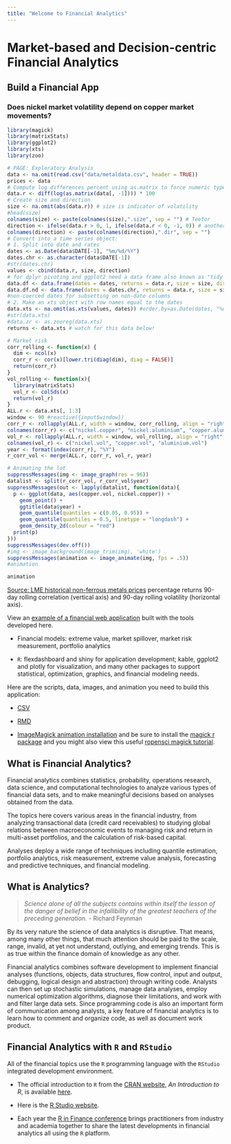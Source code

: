 ---
title: "Welcome to Financial Analytics"
---

# Market-based and Decision-centric Financial Analytics {.tabset}

## Build a Financial App

### Does nickel market volatility depend on copper market movements?

```{r echo = FALSE, fig.height = 3, fig.width = 5, fig.align = "center", message = FALSE, warning = FALSE, include = FALSE}
library(magick)
library(matrixStats)
library(ggplot2)
library(xts)
library(zoo)

# PAGE: Exploratory Analysis
data <- na.omit(read.csv("data/metaldata.csv", header = TRUE))
prices <- data
# Compute log differences percent using as.matrix to force numeric type
data.r <- diff(log(as.matrix(data[, -1]))) * 100
# Create size and direction
size <- na.omit(abs(data.r)) # size is indicator of volatility
#head(size)
colnames(size) <- paste(colnames(size),".size", sep = "") # Teetor
direction <- ifelse(data.r > 0, 1, ifelse(data.r < 0, -1, 0)) # another indicator of volatility
colnames(direction) <- paste(colnames(direction),".dir", sep = "")
# Convert into a time series object: 
# 1. Split into date and rates
dates <- as.Date(data$DATE[-1], "%m/%d/%Y")
dates.chr <- as.character(data$DATE[-1])
#str(dates.chr)
values <- cbind(data.r, size, direction)
# for dplyr pivoting and ggplot2 need a data frame also known as "tidy data"
data.df <- data.frame(dates = dates, returns = data.r, size = size, direction = direction)
data.df.nd <- data.frame(dates = dates.chr, returns = data.r, size = size, direction = direction, stringsAsFactors = FALSE) 
#non-coerced dates for subsetting on non-date columns
# 2. Make an xts object with row names equal to the dates
data.xts <- na.omit(as.xts(values, dates)) #order.by=as.Date(dates, "%d/%m/%Y")))
#str(data.xts)
#data.zr <- as.zooreg(data.xts)
returns <- data.xts # watch for this data below!

# Market risk 
corr_rolling <- function(x) {	
  dim <- ncol(x)	
  corr_r <- cor(x)[lower.tri(diag(dim), diag = FALSE)]	
  return(corr_r)	
}
vol_rolling <- function(x){
  library(matrixStats)
  vol_r <- colSds(x)
  return(vol_r)
}
ALL.r <- data.xts[, 1:3]
window <- 90 #reactive({input$window})
corr_r <- rollapply(ALL.r, width = window, corr_rolling, align = "right", by.column = FALSE)
colnames(corr_r) <- c("nickel.copper", "nickel.aluminium", "copper.aluminium")
vol_r <- rollapply(ALL.r, width = window, vol_rolling, align = "right", by.column = FALSE)
colnames(vol_r) <- c("nickel.vol", "copper.vol", "aluminium.vol")
year <- format(index(corr_r), "%Y")
r_corr_vol <- merge(ALL.r, corr_r, vol_r, year)

# Animating the lot
suppressMessages(img <- image_graph(res = 96))
datalist <- split(r_corr_vol, r_corr_vol$year)
suppressMessages(out <- lapply(datalist, function(data){
  p <- ggplot(data, aes(copper.vol, nickel.copper)) +
    geom_point() + 
    ggtitle(data$year) + 
    geom_quantile(quantiles = c(0.05, 0.95)) + 
    geom_quantile(quantiles = 0.5, linetype = "longdash") +
    geom_density_2d(colour = "red")  
  print(p)
}))
suppressMessages(dev.off())
#img <- image_background(image_trim(img), 'white')
suppressMessages(animation <- image_animate(img, fps = .5))
#animation
```

```{r echo = FALSE, warning = FALSE, message = FALSE, fig.height = 3, fig.width = 5, fig.align = "center"}
animation
```

[Source: LME historical non-ferrous metals prices](https://www.lme.com/en-GB/Metals/Non-ferrous#tabIndex=0) percentage returns 90-day rolling correlation (vertical axis) and 90-day rolling volatility (horizontal axis).

View an [example of a financial web application](https://wgfoote.shinyapps.io/extreme-4/) built with the tools developed here.

- Financial models: extreme value, market spillover, market risk measurement, portfolio analytics

- `R`: flexdashboard and shiny for application development; kable, ggplot2 and plotly for visualization, and many other packages to support statistical, optimization, graphics, and financial modeling needs.

Here are the scripts, data, images, and animation you need to build this application:

- [CSV](data/metaldata.csv)

- [RMD](RMD/ExtremeFinance-3.Rmd)

- [ImageMagick animation installation](https://www.imagemagick.org/script/index.php) and be sure to install the [magick r package](https://cran.r-project.org/web/packages/magick/index.html) and you might also view this useful [ropensci magick tutorial](https://ropensci.org/blog/2017/08/15/magick-10/).

## What is Financial Analytics? 

Financial analytics combines statistics, probability, operations research, data science, and computational technologies to analyze various types of financial data sets, and to make meaningful decisions based on analyses obtained from the data. 

The topics here covers various areas in the financial industry, from analyzing transactional data (credit card receivables) to studying global relations between macroeconomic events to managing risk and return in multi-asset portfolios, and the calculation of risk-based capital. 

Analyses deploy a wide range of techniques including quantile estimation, portfolio analytics, risk measurement, extreme value analysis, forecasting and predictive techniques, and financial modeling. 

## What is Analytics?

> _Science alone of all the subjects contains within itself the lesson of the danger of belief in the infallibility of the greatest teachers of the preceding generation._ - Richard Feynman

By its very nature the science of data analytics is disruptive. That means, among many other things, that much attention should be paid to the scale, range, invalid, at yet not understand, outlying, and emerging trends. This is as true within the finance domain of knowledge as any other.

Financial analytics combines software development to implement financial analyses (functions, objects, data structures, flow control, input and output, debugging, logical design and abstraction) through writing code. Analysts can then set up stochastic simulations, manage data analyses, employ numerical optimization algorithms, diagnose their limitations, and work with and filter large data sets. Since programming code is also an important form of communication among analysts, a key feature of financial analytics is to learn how to comment and organize code, as well as document work product.

## Financial Analytics with `R` and `RStudio`

All of the financial topics use the `R` programming language with the `RStudio` integrated development environment. 

- The official introduction to `R` from the [CRAN website](https://cran.r-project.org/), _An Introduction to R_, is available [here](https://cran.r-project.org/doc/manuals/R-intro.pdf).

- Here is the [R Studio website](https://www.rstudio.com).

- Each year the [R in Finance conference](https://www.rinfinance.com/) brings practitioners from industry and academia together to share the latest developments in financial analytics all using the `R` platform.
